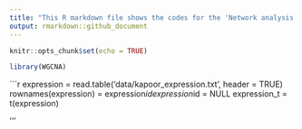 ```yaml
---
title: "This R markdown file shows the codes for the 'Network analysis' module"
output: rmarkdown::github_document
---
```


```r
knitr::opts_chunk$set(echo = TRUE)
```
```r
library(WGCNA)
```
```r
expression = read.table('data/kapoor_expression.txt', header = TRUE)
rownames(expression) = expression$id
expression$id = NULL
expression_t = t(expression)

'''